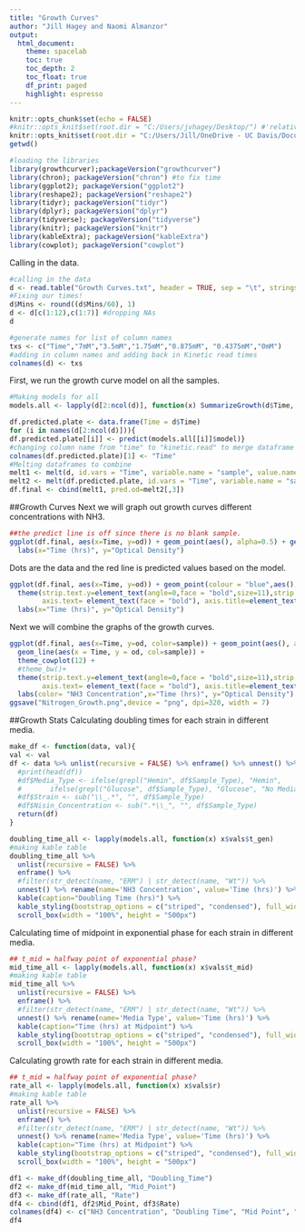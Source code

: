 ```yaml
---
title: "Growth Curves"
author: "Jill Hagey and Naomi Almanzor"
output: 
  html_document:
    theme: spacelab 
    toc: true
    toc_depth: 2
    toc_float: true
    df_print: paged
    highlight: espresso
---
```


```r
knitr::opts_chunk$set(echo = FALSE)
#knitr::opts_knit$set(root.dir = "C:/Users/jvhagey/Desktop/") #'relative_path_to_root_from_Rmd
knitr::opts_knit$set(root.dir = "C:/Users/Jill/OneDrive - UC Davis/Documents/Disseration Lab work/Nitrogen_fixing/")
getwd()
```

```r
#loading the libraries
library(growthcurver);packageVersion("growthcurver")
library(chron); packageVersion("chron") #to fix time
library(ggplot2); packageVersion("ggplot2")
library(reshape2); packageVersion("reshape2")
library(tidyr); packageVersion("tidyr")
library(dplyr); packageVersion("dplyr")
library(tidyverse); packageVersion("tidyverse")
library(knitr); packageVersion("knitr")
library(kableExtra); packageVersion("kableExtra")
library(cowplot); packageVersion("cowplot")
```

Calling in the data.

```r
#calling in the data
d <- read.table("Growth Curves.txt", header = TRUE, sep = "\t", stringsAsFactors = FALSE)
#Fixing our times!
d$Mins <- round((d$Mins/60), 1)
d <- d[c(1:12),c(1:7)] #dropping NAs
d
```

```r
#generate names for list of column names
txs <- c("Time","7mM","3.5mM","1.75mM","0.875mM", "0.4375mM","0mM")
#adding in column names and adding back in Kinetic read times 
colnames(d) <- txs
```

First, we run the growth curve model on all the samples.

```r
#Making models for all
models.all <- lapply(d[2:ncol(d)], function(x) SummarizeGrowth(d$Time, x))
```

```r
df.predicted.plate <- data.frame(Time = d$Time)
for (i in names(d[2:ncol(d)])){
df.predicted.plate[[i]] <- predict(models.all[[i]]$model)}
#changing column name from "time" to "kinetic.read" to merge dataframe correctly
colnames(df.predicted.plate)[1] <- "Time"
#Melting dataframes to combine
melt1 <- melt(d, id.vars = "Time", variable.name = "sample", value.name = "od")
melt2 <- melt(df.predicted.plate, id.vars = "Time", variable.name = "sample", value.name = "pred.od")
df.final <- cbind(melt1, pred.od=melt2[,3])
```

##Growth Curves
Next we will graph out growth curves different concentrations with NH3.

```r
##the predict line is off since there is no blank sample. 
ggplot(df.final, aes(x=Time, y=od)) + geom_point(aes(), alpha=0.5) + geom_line(aes(y=pred.od), color="red") + facet_wrap(~sample, ncol = 12) +   theme(strip.text.y=element_text(angle=0,face = "bold"),strip.text.x=element_text(angle=0,face = "bold"), axis.text= element_text(face = "bold"), axis.title=element_text(face = "bold"), panel.grid.major.x = element_blank(),panel.grid.minor.y=element_blank())+
  labs(x="Time (hrs)", y="Optical Density")
```

Dots are the data and the red line is predicted values based on the model.

```r
ggplot(df.final, aes(x=Time, y=od)) + geom_point(colour = "blue",aes(), alpha=0.5) + facet_wrap(~sample, ncol = 12) + geom_line(color="blue", size=1) +
  theme(strip.text.y=element_text(angle=0,face = "bold",size=11),strip.text.x=element_text(angle=0,face = "bold",size=11), 
        axis.text= element_text(face = "bold"), axis.title=element_text(face = "bold"), panel.grid.major.x = element_blank(),panel.grid.minor.y=element_blank())+
  labs(x="Time (hrs)", y="Optical Density")
```

Next we will combine the graphs of the growth curves.

```r
ggplot(df.final, aes(x=Time, y=od, color=sample)) + geom_point(aes(), alpha=0.5) +
  geom_line(aes(x = Time, y = od, col=sample)) +
  theme_cowplot(12) +
  #theme_bw()+
  theme(strip.text.y=element_text(angle=0,face = "bold",size=11),strip.text.x=element_text(angle=0,face = "bold",size=11), 
        axis.text= element_text(face = "bold"), axis.title=element_text(face = "bold"),legend.text=element_text(face = "bold"), legend.title=element_text(face = "bold"))+ 
  labs(color= "NH3 Concentration",x="Time (hrs)", y="Optical Density")
ggsave("Nitrogen_Growth.png",device = "png", dpi=320, width = 7)
```

##Growth Stats
Calculating doubling times for each strain in different media.

```r
make_df <- function(data, val){
val <- val
df <- data %>% unlist(recursive = FALSE) %>% enframe() %>% unnest() %>% rename(name='NH3 Concentration', value=val)
  #print(head(df))
  #df$Media_Type <- ifelse(grepl("Hemin", df$Sample_Type), "Hemin",
  #       ifelse(grepl("Glucose", df$Sample_Type), "Glucose", "No Media Type"))
  #df$Strain <- sub("\\_.*", "", df$Sample_Type)
  #df$Nisin_Concentration <- sub(".*\\_", "", df$Sample_Type)
  return(df)
}
```


```r
doubling_time_all <- lapply(models.all, function(x) x$vals$t_gen)
#making kable table
doubling_time_all %>% 
  unlist(recursive = FALSE) %>%
  enframe() %>%
  #filter(str_detect(name, "ERM") | str_detect(name, "Wt")) %>%
  unnest() %>% rename(name='NH3 Concentration', value='Time (hrs)') %>%
  kable(caption="Doubling Time (hrs)") %>% 
  kable_styling(bootstrap_options = c("striped", "condensed"), full_width = F, font_size = 11) %>%
  scroll_box(width = "100%", height = "500px")
```

Calculating time of midpoint in exponential phase for each strain in different media.
```r
## t_mid = halfway point of exponential phase?
mid_time_all <- lapply(models.all, function(x) x$vals$t_mid)
#making kable table
mid_time_all %>% 
  unlist(recursive = FALSE) %>% 
  enframe() %>%
  #filter(str_detect(name, "ERM") | str_detect(name, "Wt")) %>%
  unnest() %>% rename(name='Media Type', value='Time (hrs)') %>%
  kable(caption="Time (hrs) at Midpoint") %>% 
  kable_styling(bootstrap_options = c("striped", "condensed"), full_width = F,font_size = 11) %>%
  scroll_box(width = "100%", height = "500px")
```

Calculating growth rate for each strain in different media.
```r
## t_mid = halfway point of exponential phase?
rate_all <- lapply(models.all, function(x) x$vals$r)
#making kable table
rate_all %>% 
  unlist(recursive = FALSE) %>% 
  enframe() %>%
  #filter(str_detect(name, "ERM") | str_detect(name, "Wt")) %>%
  unnest() %>% rename(name='Media Type', value='Time (hrs)') %>%
  kable(caption="Time (hrs) at Midpoint") %>% 
  kable_styling(bootstrap_options = c("striped", "condensed"), full_width = F,font_size = 11) %>%
  scroll_box(width = "100%", height = "500px")
```

```r
df1 <- make_df(doubling_time_all, "Doubling_Time")
df2 <- make_df(mid_time_all, "Mid_Point")
df3 <- make_df(rate_all, "Rate")
df4 <- cbind(df1, df2$Mid_Point, df3$Rate)
colnames(df4) <- c("NH3 Concentration", "Doubling Time", "Mid Point", "Rate")
df4
```
